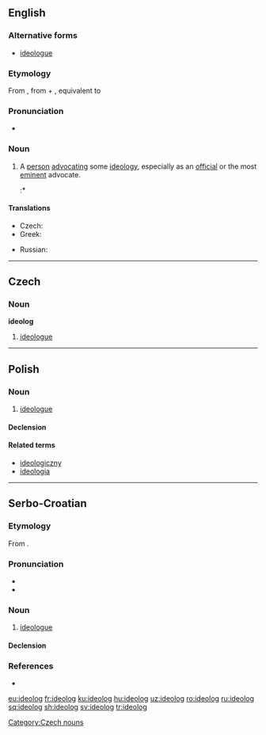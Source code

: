 ==English==

===Alternative forms===
* [[ideologue]]

===Etymology===
From {{etyl|fr|en}} {{term|idéologue|lang=fr}}, from {{etyl|grc|en}} {{term|ἰδέα||notion, pattern|lang=grc}} + {{term|-λόγος||one who speaks (in a certain manner)|lang=grc}}, equivalent to {{suffix|idea|log|lang=en}}

===Pronunciation===
* {{a|US}} {{IPA|/ˈaɪ.di.əl.ɑɡ/|/ˈɪ.di.əl.ɑɡ/|lang=en}}

===Noun===
{{en-noun}}

# A [[person]] [[advocate|advocating]] some [[ideology]], especially as an [[official]] or the most [[eminent]] advocate.
#:* {{quote-book
 |year=2007
 |year_published=
 |edition=
 |editor=Congress
 |author=
 |title=Congressional Record, V. 149, Pt. 13, July 8, 2003 to July 16, 2003
 |chapter=
 |url=http://books.google.com/books?id=JJC7zJ5o8ioC&pg=PA17238&dq=%22ideolog%22&hl=en&sa=X&ei=o7WIT_6fIZTrtgfY_6C4CQ&redir_esc=y#v=onepage&q=%22ideolog%22&f=false
 |genre=
 |publisher=Government Printing Office
 |isbn=
 |page=17238
 |passage=That is the core of his beliefs in terms of takings. So he is an '''ideolog'''. He does not have the temperament for the bench.
}}

====Translations====
{{trans-top|advocate of a particular ideology}}
* Czech: {{t|cs|ideolog|m}}
* Greek: {{t+|el|ιδεολόγος|m}}
{{trans-mid}}
* Russian: {{t+|ru|идеолог|sc=Armn}}
{{trans-bottom}}


----

==Czech==

===Noun===
'''ideolog''' {{g|m}}

# [[ideologue]]

[[Category:Czech nouns]]

----

==Polish==

===Noun===
{{pl-noun|g=m}}

# [[ideologue]]

====Declension====
{{pl-decl-noun-log|ideo}}

====Related terms====
* [[ideologiczny]]
* [[ideologia]]

----
==Serbo-Croatian==

===Etymology===
From {{term|ideològija|lang=sh}}.

===Pronunciation===
* {{IPA|/ideǒloɡ/|lang=sh}}
* {{hyphenation|i|de|o|log|lang=sh}}

===Noun===
{{sh-noun|g=m|head=ideòlog|r|идеолог|идео̀лог}}

# [[ideologue]]

====Declension====
{{sh-decl-noun
|ideòlog|ideòlozi
|ideologa|ideologa
|ideologu|ideolozima
|ideologa|ideologe
|ideolože|ideolozi
|ideologu|ideolozima
|ideologom|ideolozima
}}

===References===
* {{R:sh:HJP|fVtiWhg%3D}}

[[eu:ideolog]]
[[fr:ideolog]]
[[ku:ideolog]]
[[hu:ideolog]]
[[uz:ideolog]]
[[ro:ideolog]]
[[ru:ideolog]]
[[sq:ideolog]]
[[sh:ideolog]]
[[sv:ideolog]]
[[tr:ideolog]]